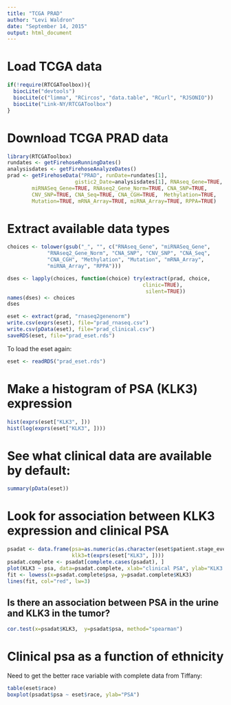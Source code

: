 ```yaml
---
title: "TCGA PRAD"
author: "Levi Waldron"
date: "September 14, 2015"
output: html_document
---
```


# Load TCGA data

```r
if(!require(RTCGAToolbox)){
  biocLite("devtools")
  biocLite(c("limma", "RCircos", "data.table", "RCurl", "RJSONIO"))
  biocLite("Link-NY/RTCGAToolbox")
}
```

# Download TCGA PRAD data

```r
library(RTCGAToolbox)
rundates <- getFirehoseRunningDates()
analysisdates <- getFirehoseAnalyzeDates()
prad <- getFirehoseData("PRAD", runDate=rundates[1],
                      gistic2_Date=analysisdates[1], RNAseq_Gene=TRUE, 
        miRNASeq_Gene=TRUE, RNAseq2_Gene_Norm=TRUE, CNA_SNP=TRUE,
        CNV_SNP=TRUE, CNA_Seq=TRUE, CNA_CGH=TRUE,  Methylation=TRUE,
        Mutation=TRUE, mRNA_Array=TRUE, miRNA_Array=TRUE, RPPA=TRUE)
```

# Extract available data types


```r
choices <- tolower(gsub("_", "", c("RNAseq_Gene", "miRNASeq_Gene",
             "RNAseq2_Gene_Norm", "CNA_SNP", "CNV_SNP", "CNA_Seq",
             "CNA_CGH", "Methylation", "Mutation", "mRNA_Array",
             "miRNA_Array", "RPPA")))
```

```r
dses <- lapply(choices, function(choice) try(extract(prad, choice, 
                                            clinic=TRUE),
                                             silent=TRUE))
names(dses) <- choices
dses
```

```r
eset <- extract(prad, "rnaseq2genenorm")
write.csv(exprs(eset), file="prad_rnaseq.csv")
write.csv(pData(eset), file="prad_clinical.csv")
saveRDS(eset, file="prad_eset.rds")
```

To load the eset again:

```r
eset <- readRDS("prad_eset.rds")
```

# Make a histogram of PSA (KLK3) expression

```r
hist(exprs(eset["KLK3", ]))
hist(log(exprs(eset["KLK3", ])))
```

# See what clinical data are available by default:

```r
summary(pData(eset))
```

# Look for association between KLK3 expression and clinical PSA

```r
psadat <- data.frame(psa=as.numeric(as.character(eset$patient.stage_event.psa.psa_value)),
                     klk3=t(exprs(eset["KLK3", ])))
psadat.complete <- psadat[complete.cases(psadat), ]
plot(KLK3 ~ psa, data=psadat.complete, xlab="clinical PSA", ylab="KLK3 tumor expression", log="xy")
fit <- lowess(x=psadat.complete$psa, y=psadat.complete$KLK3)
lines(fit, col="red", lw=3)
```

## Is there an association between PSA in the urine and KLK3 in the tumor?

```r
cor.test(x=psadat$KLK3,  y=psadat$psa, method="spearman")
```


# Clinical psa as a function of ethnicity

Need to get the better race variable with complete data from Tiffany:
```r
table(eset$race)
boxplot(psadat$psa ~ eset$race, ylab="PSA")
```

